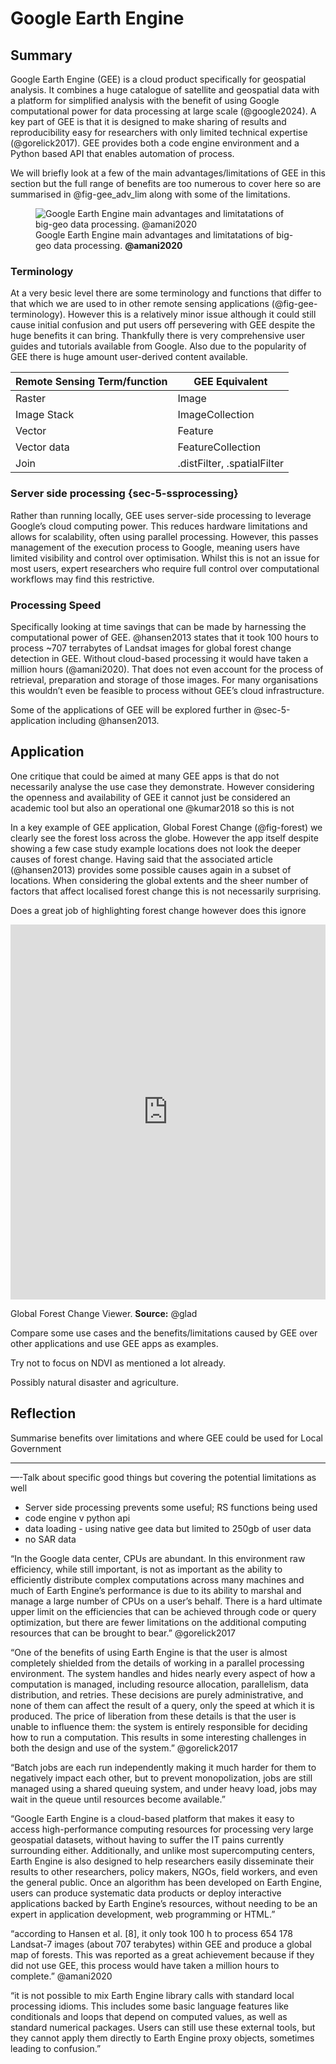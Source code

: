 # Google Earth Engine

## Summary {#sec-5-summary}

Google Earth Engine (GEE) is a cloud product specifically for geospatial analysis. It combines a huge catalogue of satellite and geospatial data with a platform for simplified analysis with the benefit of using Google computational power for data processing at large scale (@google2024). A key part of GEE is that it is designed to make sharing of results and reproducibility easy for researchers with only limited technical expertise (@gorelick2017). GEE provides both a code engine environment and a Python based API that enables automation of process.

We will briefly look at a few of the main advantages/limitations of GEE in this section but the full range of benefits are too numerous to cover here so are summarised in @fig-gee_adv_lim along with some of the limitations.

![Google Earth Engine main advantages and limitatations of big-geo data processing. **@amani2020**](images/gee_advantages_limitations.png){#fig-gee_adv_lim fig-align="center"}

### Terminology {#sec-5-terminology}

At a very besic level there are some terminology and functions that differ to that which we are used to in other remote sensing applications (@fig-gee-terminology).  However this is a relatively minor issue although it could still cause initial confusion and put users off persevering with GEE despite the huge benefits it can bring. Thankfully there is very comprehensive user guides and tutorials available from Google. Also due to the popularity of GEE there is huge amount user-derived content available. 

| Remote Sensing Term/function | GEE Equivalent |
| --- | --- |
| Raster | Image |
| Image Stack | ImageCollection |
| Vector | Feature |
| Vector data | FeatureCollection |
| Join | .distFilter, .spatialFilter |

### Server side processing {sec-5-ssprocessing}

Rather than running locally, GEE uses server-side processing to leverage Google's cloud computing power. This reduces hardware limitations and allows for scalability, often using parallel processing. However, this passes management of the execution process to Google, meaning users have limited visibility and control over optimisation. Whilst this is not an issue for most users, expert researchers who require full control over computational workflows may find this restrictive.

### Processing Speed {#sec-5-speed}

Specifically looking at time savings that can be made by harnessing the computational power of GEE. @hansen2013 states that it took 100 hours to process ~707 terrabytes of Landsat images for global forest change detection in GEE. Without cloud-based processing it would have taken a million hours (@amani2020). That does not even account for the process of retrieval, preparation and storage of those images. For many organisations this wouldn't even be feasible to process without GEE's cloud infrastructure.

Some of the applications of GEE will be explored further in @sec-5-application including @hansen2013.

## Application {#sec-5-application}

One critique that could be aimed at many GEE apps is that do not necessarily analyse the use case they demonstrate. However considering the openness and availability of GEE it cannot just be considered an academic tool but also an operational one @kumar2018 so this is not 

In a key example of GEE application, Global Forest Change (@fig-forest) we clearly see the forest loss across the globe.  However the app itself despite showing a few case study example locations does not look the deeper causes of forest change. Having said that the associated article (@hansen2013) provides some possible causes again in a subset of locations. When considering the global extents and the sheer number of factors that affect localised forest change this is not necessarily surprising.

Does a great job of highlighting forest change however does this ignore 

::: {#fig-forest fig-width="100%"}
::: {.iframe}
<iframe src="https://glad.earthengine.app/view/global-forest-change#bl=off;old=off;dl=1;lon=20;lat=10;zoom=3;;" 
        width="100%" height="600" style="border: none;"></iframe>
:::
Global Forest Change Viewer. **Source:** @glad
:::



Compare some use cases and the benefits/limitations caused by GEE over other applications and use GEE apps as examples.

Try not to focus on NDVI as mentioned a lot already.

Possibly natural disaster and agriculture.

## Reflection {#sec-5-reflection}

Summarise benefits over limitations
and where GEE could be used for Local Government


-------



----Talk about specific good things but covering the potential limitations as well

- Server side processing prevents some useful; RS functions being used 
- code engine v python api
- data loading - using native gee data but limited to 250gb of user data
- no SAR data

"In the Google data center, CPUs are abundant. In this environment raw efficiency, while still important, is not as important as the ability to efficiently distribute complex computations across many machines and much of Earth Engine's performance is due to its ability to marshal and manage a large number of CPUs on a user's behalf. There is a hard ultimate upper limit on the efficiencies that can be achieved through code or query optimization, but there are fewer limitations on the additional computing resources that can be brought to bear." @gorelick2017

"One of the benefits of using Earth Engine is that the user is almost completely shielded from the details of working in a parallel processing environment. The system handles and hides nearly every aspect of how a computation is managed, including resource allocation, parallelism, data distribution, and retries. These decisions are purely administrative, and none of them can affect the result of a query, only the speed at which it is produced. The price of liberation from these details is that the user is unable to influence them: the system is entirely responsible for deciding how to run a computation. This results in some interesting challenges in both the design and use of the system." @gorelick2017

"Batch jobs are each run independently making it much harder for them to negatively impact each other, but to prevent monopolization, jobs are still managed using a shared queuing system, and under heavy load, jobs may wait in the queue until resources become available."


"Google Earth Engine is a cloud-based platform that makes it easy to access high-performance computing resources for processing very large geospatial datasets, without having to suffer the IT pains currently surrounding either. Additionally, and unlike most supercomputing centers, Earth Engine is also designed to help researchers easily disseminate their results to other researchers, policy makers, NGOs, field workers, and even the general public. Once an algorithm has been developed on Earth Engine, users can produce systematic data products or deploy interactive applications backed by Earth Engine's resources, without needing to be an expert in application development, web programming or HTML."

"according to Hansen et al. \[8\], it only took 100 h to process 654 178 Landsat-7 images (about 707 terabytes) within GEE and produce a global map of forests. This was reported as a great achievement because if they did not use GEE, this process would have taken a million hours to complete." @amani2020

"it is not possible to mix Earth Engine library calls with standard local processing idioms. This includes some basic language features like conditionals and loops that depend on computed values, as well as standard numerical packages. Users can still use these external tools, but they cannot apply them directly to Earth Engine proxy objects, sometimes leading to confusion."

